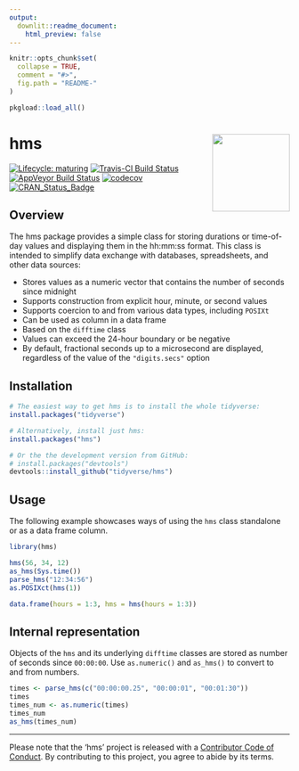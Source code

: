 ```yaml
---
output:
  downlit::readme_document:
    html_preview: false
---
```


```r
knitr::opts_chunk$set(
  collapse = TRUE,
  comment = "#>",
  fig.path = "README-"
)

pkgload::load_all()
```

# hms <a href='https:/hms.tidyverse.org'><img src='man/figures/logo.png' align="right" height="139" /></a>

<!-- badges: start -->
[![Lifecycle: maturing](https://img.shields.io/badge/lifecycle-maturing-blue.svg)](https://www.tidyverse.org/lifecycle/#maturing)
[![Travis-CI Build Status](https://travis-ci.org/tidyverse/hms.svg?branch=master)](https://travis-ci.org/tidyverse/hms)
[![AppVeyor Build Status](https://ci.appveyor.com/api/projects/status/github/tidyverse/hms?branch=master&svg=true)](https://ci.appveyor.com/project/tidyverse/hms)
[![codecov](https://codecov.io/gh/tidyverse/hms/branch/master/graph/badge.svg)](https://codecov.io/gh/tidyverse/hms)
[![CRAN_Status_Badge](https://www.r-pkg.org/badges/version/hms)](https://cran.r-project.org/package=hms)
<!-- badges: end -->

## Overview

The hms package provides a simple class for storing durations or time-of-day values and displaying them in the hh:mm:ss format.  This class is intended to simplify data exchange with databases, spreadsheets, and other data sources:

- Stores values as a numeric vector that contains the number of seconds
since midnight
- Supports construction from explicit hour, minute, or second values
- Supports coercion to and from various data types, including `POSIXt`
- Can be used as column in a data frame
- Based on the `difftime` class
- Values can exceed the 24-hour boundary or be negative
- By default, fractional seconds up to a microsecond are displayed, regardless of the value of the `"digits.secs"` option

## Installation

```r
# The easiest way to get hms is to install the whole tidyverse:
install.packages("tidyverse")

# Alternatively, install just hms:
install.packages("hms")

# Or the the development version from GitHub:
# install.packages("devtools")
devtools::install_github("tidyverse/hms")
```

## Usage

The following example showcases ways of using the `hms` class standalone or as a data frame column.

```r
library(hms)

hms(56, 34, 12)
as_hms(Sys.time())
parse_hms("12:34:56")
as.POSIXct(hms(1))

data.frame(hours = 1:3, hms = hms(hours = 1:3))
```

## Internal representation

Objects of the `hms` and its underlying `difftime` classes are stored as number of seconds since `00:00:00`.
Use `as.numeric()` and `as_hms()` to convert to and from numbers.

```r
times <- parse_hms(c("00:00:00.25", "00:00:01", "00:01:30"))
times
times_num <- as.numeric(times)
times_num
as_hms(times_num)
```

---

Please note that the 'hms' project is released with a
[Contributor Code of Conduct](https://github.com/tidyverse/hms/blob/master/CODE_OF_CONDUCT.md).
By contributing to this project, you agree to abide by its terms.
